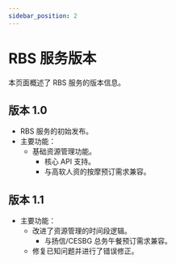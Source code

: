 ```yaml
---
sidebar_position: 2
---
```


# RBS 服务版本

本页面概述了 RBS 服务的版本信息。

## 版本 1.0

- RBS 服务的初始发布。
- 主要功能：
  - 基础资源管理功能。
    - 核心 API 支持。
    - 与高软人资的按摩预订需求兼容。

## 版本 1.1

- 主要功能：
  - 改进了资源管理的时间段逻辑。
    - 与扬信/CESBG 总务午餐预订需求兼容。
  - 修复已知问题并进行了错误修正。
